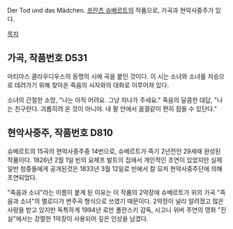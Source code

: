 Der Tod und das Mädchen. [[프란츠 슈베르트]]의 작품으로, 가곡과 현악사중주가 있다.

[[목차]]

== 가곡, 작품번호 D531 ==
마티아스 클라우디우스의 동명의 시에 곡을 붙인 것이다. 이 시는 소녀와 소녀를 저승으로 데려가기 위해 찾아온 죽음의 사자와의 대화로 이루어져 있다.

소녀의 간절한 소망, "나는 아직 어려요. 그냥 지나가 주세요."
죽음의 달콤한 대답, "나는 친구란다. 괴롭히려 온 것이 아니야. 내 팔 안에서 꿈결같이 편히 잠들 수 있단다." 


== 현악사중주, 작품번호 D810 ==

슈베르트의 15곡의 현악사중주중 14번으로, 슈베르트가 죽기 2년전인 29세때 완성된 작품이다. 1826년 2월 1일 빈의 요제프 발트의 집에서 개인적인 초연이 있었지만 실제 일반 청중들에게 공개된것은 1833년 3월 12일로 빈에서 칼 모저 현악사중주단에 의해 초연되었다. 

"죽음과 소녀"라는 이름이 붙게 된 이유는 이 작품의 2악장에 슈베르트가 위의 가곡 "죽음과 소녀"의 멜로디가 변주곡 형식으로 쓰였기 때문이다.  2악장이 널리 알려졌고 많은 사랑을 받고 있지만 독특하게 1994년 로만 폴란스키 감독, 시고니 위버 주연의 영화 "진실"에서는 강렬한 1악장이 사용되어 깊은 인상을 남겼다.

